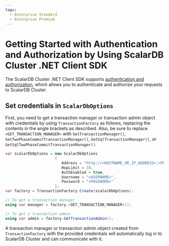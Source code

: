 ```yaml
---
tags:
  - Enterprise Standard
  - Enterprise Premium
---
```


# Getting Started with Authentication and Authorization by Using ScalarDB Cluster .NET Client SDK

The ScalarDB Cluster .NET Client SDK supports [authentication and authorization](../scalardb-cluster/scalardb-auth-with-sql.mdx), which allows you to authenticate and authorize your requests to ScalarDB Cluster.

## Set credentials in `ScalarDbOptions`

First, you need to get a transaction manager or transaction admin object with credentials by using `TransactionFactory` as follows, replacing the contents in the angle brackets as described. Also, be sure to replace `<GET_TRANSACTION_MANAGER>` with `GetTransactionManager()`, `GetTwoPhaseCommitTransactionManager()`, `GetSqlTransactionManager()`, or `GetSqlTwoPhaseCommitTransactionManager()`.

```c#
var scalarDbOptions = new ScalarDbOptions
                      {
                         Address = "http://<HOSTNAME_OR_IP_ADDRESS>:<PORT>",
                         HopLimit = 10,
                         AuthEnabled = true,
                         Username = "<USERNAME>",
                         Password = "<PASSWORD>"
                      };
var factory = TransactionFactory.Create(scalarDbOptions);

// To get a transaction manager
using var manager = factory.<GET_TRANSACTION_MANAGER>();

// To get a transaction admin
using var admin = factory.GetTransactionAdmin();
```

A transaction manager or transaction admin object created from `TransactionFactory` with the provided credentials will automatically log in to ScalarDB Cluster and can communicate with it.
